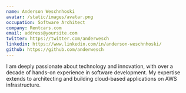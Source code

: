 ```yaml
---
name: Anderson Weschnhoski
avatar: /static/images/avatar.png
occupation: Software Architect
company: Rentcars.com
email: address@yoursite.com
twitter: https://twitter.com/anderwesch
linkedin: https://www.linkedin.com/in/anderson-weschnhoski/
github: https://github.com/anderwesch
---
```


I am deeply passionate about technology and innovation, with over a decade of hands-on experience in software development. My expertise extends to architecting and building cloud-based applications on AWS infrastructure.